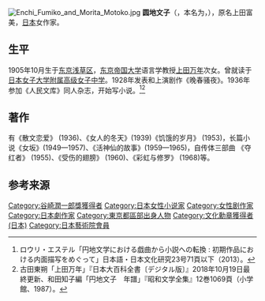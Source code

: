 [[File:Enchi_Fumiko_and_Morita_Motoko.jpg|thumb]]
'''圆地文子'''（{{jpn|j=円地 文子|kn=えんち ふみこ}}，本名为{{lang|ja|圓地 富美}}，{{bd|1905年|10月2日|1986年|11月12日|catIdx=Enchi Fumiko}}），原名上田富美，[[日本|日本]]女作家。

==生平==
1905年10月生于[[东京|东京]][[浅草区|浅草区]]，[[东京帝国大学|东京帝国大学]]语言学教授[[上田万年|上田万年]]次女。曾就读于[[日本女子大学附属高级女子中学|日本女子大学附属高级女子中学]]。1928年发表和上演剧作《晚春骚夜》。1936年参加《人民文库》同人杂志，开始写小说。<ref>ロウリ・エステル「円地文学における戯曲から小説への転換 : 初期作品における内面描写をめぐって」日本語・日本文化研究23号71頁以下（2013）。</ref><ref>古田東朔「上田万年」『日本大百科全書〔デジタル版〕』2018年10月19日最終更新、和田知子編「円地文子　年譜」『昭和文学全集』12巻1069頁（小学館、1987）。</ref>

==著作==
有《散文恋爱》 (1936)、《女人的冬天》(1939)《饥饿的岁月》 (1953)，长篇小说《女坂》(1949—1957)、《活神仙的故事》(1959—1965)，自传体三部曲 《夺红者》 (1955)、《受伤的翅膀》 (1960)、《彩虹与修罗》 (1968)等。

== 参考来源 ==
{{reflist}}

{{Authority control}}
{{DEFAULTSORT:Enchi Fumiko}}
[[Category:谷崎潤一郎獎獲得者|Category:谷崎潤一郎獎獲得者]]
[[Category:日本女性小说家|Category:日本女性小说家]]
[[Category:女性剧作家|Category:女性剧作家]]
[[Category:日本劇作家|Category:日本劇作家]]
[[Category:東京都區部出身人物|Category:東京都區部出身人物]]
[[Category:文化勳章獲得者_(日本)|Category:文化勳章獲得者 (日本)]]
[[Category:日本藝術院會員|Category:日本藝術院會員]]

{{japan-writer-stub}}